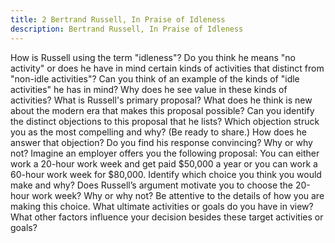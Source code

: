 ```yaml
---
title: 2 Bertrand Russell, In Praise of Idleness
description: Bertrand Russell, In Praise of Idleness
---
```


<QuestionBlock type="reading-content">
<Question level={1}>How is Russell using the term "idleness"?</Question>
<Question type="reading-discussion" level={2}>Do you think he means "no activity" or does he have in mind certain kinds of activities that distinct from "non-idle activities"?</Question>
<Question type="reading-discussion" level={2}>Can you think of an example of the kinds of "idle activities" he has in mind?</Question>
<Question type="reading-discussion" level={2}>Why does he see value in these kinds of activities?</Question>
</QuestionBlock>

<QuestionBlock type="reading-content">
<Question level={1}>What is Russell's primary proposal? What does he think is new about the modern era that makes this proposal possible?</Question>
</QuestionBlock>

<QuestionBlock type="reading-content">
<Question level={1}>Can you identify the distinct objections to this proposal that he lists?</Question>
<Question type="reading-discussion" level={2}>Which objection struck you as the most compelling and why? (Be ready to share.)</Question>
<Question level={1}>How does he answer that objection?</Question>
<Question type="reading-discussion" level={2}>Do you find his response convincing? Why or why not?</Question>
</QuestionBlock>

<QuestionBlock type="reading-discussion">
<Question level={1}>
Imagine an employer offers you the following proposal: You can either work a 20-hour work week and get paid $50,000 a year or you can work a 60-hour work week for $80,000. Identify which choice you think you would make and why? 
</Question>
<Question level={2}>Does Russell’s argument motivate you to choose the 20-hour work week? Why or why not?</Question>
<Question level={2}>Be attentive to the details of how you are making this choice. What ultimate activities or goals do you have in view? What other factors influence your decision besides these target activities or goals?</Question>
</QuestionBlock>